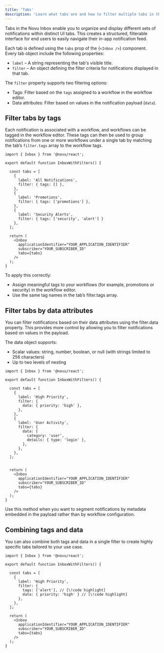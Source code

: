 ```yaml
---
title: 'Tabs'
description: 'Learn what tabs are and how to filter multiple tabs in the Novu Inbox component.'
---
```


Tabs in the Novu Inbox enable you to organize and display different sets of notifications within distinct UI tabs. This creates a structured, filterable interface for end users to easily navigate their in-app notification feed.

Each tab is defined using the `tabs` prop of the <Method href="/platform/inbox/react/components/inbox">{`<Inbox />`}</Method> component. Every tab object include the following properties:
- `label` – A string representing the tab's visible title.
- `filter` – An object defining the filter criteria for notifications displayed in that tab.

The `filter` property supports two filtering options:
- Tags: Filter based on the `tags` assigned to a workflow in the workflow editor.
- Data attributes: Filter based on values in the notification payload (`data`).

## Filter tabs by tags

Each notification is associated with a workflow, and workflows can be tagged in the workflow editor. These tags can then be used to group notifications from one or more workflows under a single tab by matching the tab’s `filter.tags` array to the workflow tags.

```tsx
import { Inbox } from '@novu/react';

export default function InboxWithFilters() {

  const tabs = [
    {
      label: 'All Notifications',
      filter: { tags: [] },
    },
    {
      label: 'Promotions',
      filter: { tags: ['promotions'] },
    },
    {
      label: 'Security Alerts',
      filter: { tags: ['security', 'alert'] }
    },
  ];
  
  return (
    <Inbox
      applicationIdentifier="YOUR_APPLICATION_IDENTIFIER"
      subscriber="YOUR_SUBSCRIBER_ID"
      tabs={tabs}
    />
  );
}
```

To apply this correctly:
- Assign meaningful tags to your workflows (for example, promotions or security) in the workflow editor.
- Use the same tag names in the tab’s filter.tags array.

## Filter tabs by data attributes

You can filter notifications based on their data attributes using the filter.data property. This provides more control by allowing you to filter notifications based on values in the payload.

The data object supports:
- Scalar values: string, number, boolean, or null (with strings limited to 256 characters)
- Up to two levels of nesting

```tsx
import { Inbox } from '@novu/react';

export default function InboxWithFilters() {

  const tabs = [
    {
      label: 'High Priority',
      filter: {
        data: { priority: 'high' },
      },
    },
    {
      label: 'User Activity',
      filter: {
        data: {
          category: 'user',
          details: { type: 'login' },
        },
      },
    },
  ];
  

  return (
    <Inbox
      applicationIdentifier="YOUR_APPLICATION_IDENTIFIER"
      subscriber="YOUR_SUBSCRIBER_ID"
      tabs={tabs}
    />
  );
}
```

Use this method when you want to segment notifications by metadata embedded in the payload rather than by workflow configuration.

## Combining tags and data

You can also combine both tags and data in a single filter to create highly specific tabs tailored to your use case.

```tsx
import { Inbox } from '@novu/react';

export default function InboxWithFilters() {

  const tabs = [
    {
      label: 'High Priority',
      filter: { 
        tags: ['alert'], // [\!code highlight]
        data: { priority: 'high' } // [\!code highlight]
      },
    },
  ];
  
  return (
    <Inbox
      applicationIdentifier="YOUR_APPLICATION_IDENTIFIER"
      subscriber="YOUR_SUBSCRIBER_ID"
      tabs={tabs}
    />
  );
}
```